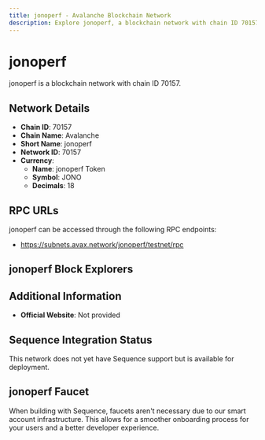 ```yaml
--- 
title: jonoperf - Avalanche Blockchain Network
description: Explore jonoperf, a blockchain network with chain ID 70157. Learn about its native currency, jonoperf Token, and how to interact with the network.
---
```


# jonoperf

jonoperf is a blockchain network with chain ID 70157.

## Network Details

- **Chain ID**: 70157
- **Chain Name**: Avalanche
- **Short Name**: jonoperf
- **Network ID**: 70157
- **Currency**: 
  - **Name**: jonoperf Token
  - **Symbol**: JONO
  - **Decimals**: 18

## RPC URLs

jonoperf can be accessed through the following RPC endpoints:

- https://subnets.avax.network/jonoperf/testnet/rpc

## jonoperf Block Explorers



## Additional Information

- **Official Website**: Not provided

## Sequence Integration Status

This network does not yet have Sequence support but is available for deployment.

## jonoperf Faucet

When building with Sequence, faucets aren't necessary due to our smart account infrastructure. This allows for a smoother onboarding process for your users and a better developer experience.
